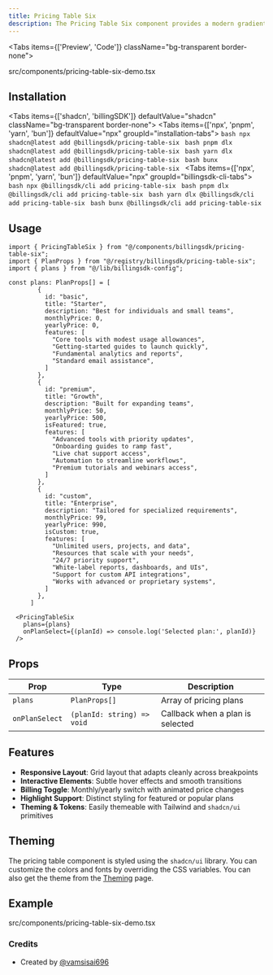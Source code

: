 ```yaml
---
title: Pricing Table Six
description: The Pricing Table Six component provides a modern gradient design for displaying pricing plans. This component features beautiful gradients, smooth animations, and a contemporary card-based layout.
---
```


<Tabs items={['Preview', 'Code']} className="bg-transparent border-none">
  <Tab value="Preview" className="border-none bg-transparent p-0 mt-3">
    <PreviewComponents registryName="pricing-table-six">
      <PricingTableSixDemo />
    </PreviewComponents>
  </Tab>

  <Tab value="Code" className="mt-3">
    <include cwd lang="tsx" meta='title="src/components/pricing-table-six-demo.tsx"'>src/components/pricing-table-six-demo.tsx</include>
  </Tab>
</Tabs>

## Installation

<Tabs items={['shadcn', 'billingSDK']} defaultValue="shadcn" className="bg-transparent border-none">
  <Tab value="shadcn" className="border-none bg-transparent p-0 mt-3">
    <Tabs items={['npx', 'pnpm', 'yarn', 'bun']} defaultValue="npx" groupId="installation-tabs">
      <Tab value="npx">
        ```bash
        npx shadcn@latest add @billingsdk/pricing-table-six
        ```
      </Tab>
      <Tab value="pnpm">
        ```bash
        pnpm dlx shadcn@latest add @billingsdk/pricing-table-six
        ```
      </Tab>
      <Tab value="yarn">
        ```bash
        yarn dlx shadcn@latest add @billingsdk/pricing-table-six
        ```
      </Tab>
      <Tab value="bun">
        ```bash
        bunx shadcn@latest add @billingsdk/pricing-table-six
        ```
      </Tab>
    </Tabs>
  </Tab>
  <Tab value="billingSDK" className="border-none bg-transparent p-0 mt-3">
    <Tabs items={['npx', 'pnpm', 'yarn', 'bun']} defaultValue="npx" groupId="billingsdk-cli-tabs">
      <Tab value="npx">
        ```bash
        npx @billingsdk/cli add pricing-table-six
        ```
      </Tab>
      <Tab value="pnpm">
        ```bash
        pnpm dlx @billingsdk/cli add pricing-table-six
        ```
      </Tab>
      <Tab value="yarn">
        ```bash
        yarn dlx @billingsdk/cli add pricing-table-six
        ```
      </Tab>
      <Tab value="bun">
        ```bash
        bunx @billingsdk/cli add pricing-table-six
        ```
      </Tab>
    </Tabs>
  </Tab>
</Tabs>

## Usage

```tsx
import { PricingTableSix } from "@/components/billingsdk/pricing-table-six";
import { PlanProps } from "@/registry/billingsdk/pricing-table-six";
import { plans } from "@/lib/billingsdk-config";

const plans: PlanProps[] = [
        {
          id: "basic",
          title: "Starter",
          description: "Best for individuals and small teams",
          monthlyPrice: 0,
          yearlyPrice: 0,
          features: [
            "Core tools with modest usage allowances",
            "Getting-started guides to launch quickly",
            "Fundamental analytics and reports",
            "Standard email assistance",
          ]
        },
        {
          id: "premium",
          title: "Growth",
          description: "Built for expanding teams",
          monthlyPrice: 50,
          yearlyPrice: 500,
          isFeatured: true,
          features: [
            "Advanced tools with priority updates",
            "Onboarding guides to ramp fast",
            "Live chat support access",
            "Automation to streamline workflows",
            "Premium tutorials and webinars access",
          ]
        },
        {
          id: "custom",
          title: "Enterprise",
          description: "Tailored for specialized requirements",
          monthlyPrice: 99,
          yearlyPrice: 990,
          isCustom: true,
          features: [
            "Unlimited users, projects, and data",
            "Resources that scale with your needs",
            "24/7 priority support",
            "White-label reports, dashboards, and UIs",
            "Support for custom API integrations",
            "Works with advanced or proprietary systems",
          ]
        },
      ]

  <PricingTableSix 
    plans={plans}
    onPlanSelect={(planId) => console.log('Selected plan:', planId)}
  />
```

## Props

| Prop | Type | Description |
|------|------|-------------|
| `plans` | `PlanProps[]` | Array of pricing plans |
| `onPlanSelect` | `(planId: string) => void` | Callback when a plan is selected |

## Features

- **Responsive Layout**: Grid layout that adapts cleanly across breakpoints
- **Interactive Elements**: Subtle hover effects and smooth transitions
- **Billing Toggle**: Monthly/yearly switch with animated price changes
- **Highlight Support**: Distinct styling for featured or popular plans
- **Theming & Tokens**: Easily themeable with Tailwind and `shadcn/ui` primitives

## Theming

The pricing table component is styled using the `shadcn/ui` library. You can customize the colors and fonts by overriding the CSS variables. You can also get the theme from the [Theming](/docs/theming) page.

## Example
<include cwd lang="tsx" meta='title="src/components/pricing-table-six-demo.tsx"'>src/components/pricing-table-six-demo.tsx</include>

### Credits
- Created by [@vamsisai696](https://x.com/vamsisai696)